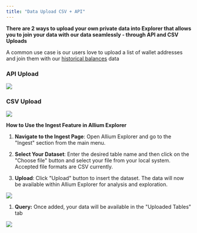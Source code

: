```yaml
---
title: "Data Upload CSV + API"
---
```


**There are 2 ways to upload your own private data into Explorer that allows you to join your data with our data seamlessly - through API and CSV Uploads**

A common use case is our users love to upload a list of wallet addresses and join them with our [historical balances](https://docs.allium.so/historical-data/supported-blockchains/evm/ethereum/assets/balances) data

### **API Upload**

![](https://docs.allium.so/~gitbook/image?url=https%3A%2F%2F137711553-files.gitbook.io%2F%7E%2Ffiles%2Fv0%2Fb%2Fgitbook-x-prod.appspot.com%2Fo%2Fspaces%252FUrfZbzSRStJdjOp5DS3Z%252Fuploads%252FkCbLQm1BYhUlb1TVO79b%252Fimage.png%3Falt%3Dmedia%26token%3De264bc24-b64d-40e8-b9b3-70327305168d\&width=768\&dpr=4\&quality=100\&sign=42c5cf61\&sv=2)

### **CSV Upload**

![](https://docs.allium.so/~gitbook/image?url=https%3A%2F%2F137711553-files.gitbook.io%2F%7E%2Ffiles%2Fv0%2Fb%2Fgitbook-x-prod.appspot.com%2Fo%2Fspaces%252FUrfZbzSRStJdjOp5DS3Z%252Fuploads%252FufY5rsG6FOfBn0zZxvnu%252Fimage.png%3Falt%3Dmedia%26token%3Db6bf30a9-d948-480c-abee-7b5bae7a74a9\&width=768\&dpr=4\&quality=100\&sign=85a527f7\&sv=2)

**How to Use the Ingest Feature in Allium Explorer**

1. **Navigate to the Ingest Page**: Open Allium Explorer and go to the "Ingest" section from the main menu.

2. **Select Your Dataset**: Enter the desired table name and then click on the "Choose file" button and select your file from your local system. Accepted file formats are CSV currently.

3. **Upload**: Click "Upload" button to insert the dataset. The data will now be available within Allium Explorer for analysis and exploration.

![](https://docs.allium.so/~gitbook/image?url=https%3A%2F%2F137711553-files.gitbook.io%2F%7E%2Ffiles%2Fv0%2Fb%2Fgitbook-x-prod.appspot.com%2Fo%2Fspaces%252FUrfZbzSRStJdjOp5DS3Z%252Fuploads%252F641AabM5T5KsBLv2nuo3%252Fimage.png%3Falt%3Dmedia%26token%3D84781c07-69fc-427c-b500-2b5163532ce2\&width=768\&dpr=4\&quality=100\&sign=a02be0d2\&sv=2)

1. **Query:** Once added, your data will be available in the "Uploaded Tables" tab

![](https://docs.allium.so/~gitbook/image?url=https%3A%2F%2F137711553-files.gitbook.io%2F%7E%2Ffiles%2Fv0%2Fb%2Fgitbook-x-prod.appspot.com%2Fo%2Fspaces%252FUrfZbzSRStJdjOp5DS3Z%252Fuploads%252F8di08xLIcw77k5LXC2QN%252Fimage.png%3Falt%3Dmedia%26token%3Dec72cf57-8ceb-43fa-bb14-11f3c191cc28\&width=768\&dpr=4\&quality=100\&sign=bd87f03d\&sv=2)


